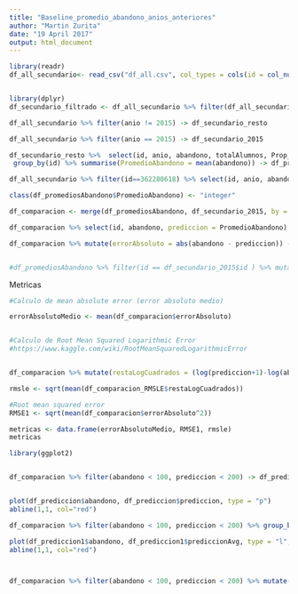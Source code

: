 ```yaml
---
title: "Baseline_promedio_abandono_anios_anteriores"
author: "Martin Zurita"
date: "19 April 2017"
output: html_document
---
```


```r
library(readr)
df_all_secundario<- read_csv("df_all.csv", col_types = cols(id = col_number(), sec_hs_pro_ncub = col_number(), sec_hs_otros_ncub = col_number()))


library(dplyr)
df_secundario_filtrado <- df_all_secundario %>% filter(df_all_secundario$abandono < 140)

df_all_secundario %>% filter(anio != 2015) -> df_secundario_resto

df_all_secundario %>% filter(anio == 2015) -> df_secundario_2015

df_secundario_resto %>%  select(id, anio, abandono, totalAlumnos, Prop_Abandono, provincia) %>%
 group_by(id) %>% summarise(PromedioAbandono = mean(abandono)) -> df_promediosAbandono

df_all_secundario %>% filter(id==362280618) %>% select(id, anio, abandono, totalAlumnos, Prop_Abandono, provincia) -> df_prueba

class(df_promediosAbandono$PromedioAbandono) <- "integer"

df_comparacion <- merge(df_promediosAbandono, df_secundario_2015, by = "id")

df_comparacion %>% select(id, abandono, prediccion = PromedioAbandono) -> df_comparacion

df_comparacion %>% mutate(errorAbsoluto = abs(abandono - prediccion)) -> df_comparacion


#df_promediosAbandono %>% filter(id == df_secundario_2015$id ) %>% mutate(abandonoReal = df_secundario_2015$abandono) -> df_comparacion
```


Metricas
```r
#Calculo de mean absolute error (error absoluto medio)

errorAbsolutoMedio <- mean(df_comparacion$errorAbsoluto)


#Calculo de Root Mean Squared Logarithmic Error
#https://www.kaggle.com/wiki/RootMeanSquaredLogarithmicError


df_comparacion %>% mutate(restaLogCuadrados = (log(prediccion+1)-log(abandono+1))^2) -> df_comparacion_RMSLE

rmsle <- sqrt(mean(df_comparacion_RMSLE$restaLogCuadrados))

#Root mean squared error
RMSE1 <- sqrt(mean(df_comparacion$errorAbsoluto^2))

metricas <- data.frame(errorAbsolutoMedio, RMSE1, rmsle)
metricas
```


```r
library(ggplot2)


df_comparacion %>% filter(abandono < 100, prediccion < 200) -> df_prediccion


plot(df_prediccion$abandono, df_prediccion$prediccion, type = "p")
abline(1,1, col="red")

```



```r

df_comparacion %>% filter(abandono < 100, prediccion < 200) %>% group_by(abandono) %>% summarise(prediccionAvg = mean(prediccion)) -> df_prediccion1

plot(df_prediccion1$abandono, df_prediccion1$prediccionAvg, type = "l", col="blue")
abline(1,1, col="red")



df_comparacion %>% filter(abandono < 100, prediccion < 200) %>% mutate(abandono_nivel = ifelse(any(abandono == 1:5), 1, ifelse(any(abandono == 6:10), 2, ifelse(any(abandono == 11:15), 3, ifelse(any(abandono == 16:20), 4, ifelse(any(abandono == 16:20), 4, 5)))))) -> df_test




```



